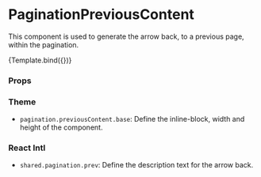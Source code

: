 
<Meta
  title="Components/Pagination/PaginationPreviousContent"
  component={PaginationPreviousContent}
/>

# PaginationPreviousContent

This component is used to generate the arrow back, to a previous page, within the pagination.


<Canvas>
  <Story name="Default">{Template.bind({})}</Story>
</Canvas>

### Props

<ArgsTable story="Default" />

### Theme

- `pagination.previousContent.base`: Define the inline-block, width and height of the component.

### React Intl

- `shared.pagination.prev`: Define the description text for the arrow back.
